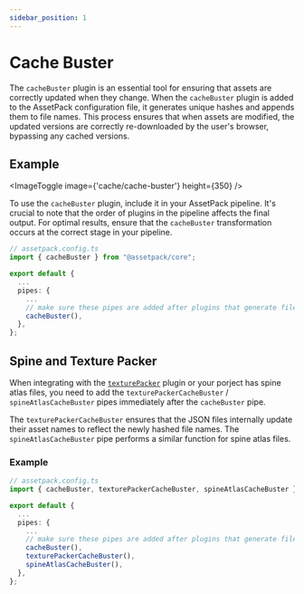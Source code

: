 ```yaml
---
sidebar_position: 1
---
```



# Cache Buster

The `cacheBuster` plugin is an essential tool for ensuring that assets are correctly updated when they change.
When the `cacheBuster` plugin is added to the AssetPack configuration file, it generates unique hashes and appends them to file names.
This process ensures that when assets are modified, the updated versions are correctly re-downloaded by the user's browser, bypassing any cached versions.

## Example

<ImageToggle image={'cache/cache-buster'} height={350} />

To use the `cacheBuster` plugin, include it in your AssetPack pipeline.
It's crucial to note that the order of plugins in the pipeline affects the final output. For optimal results,
ensure that the `cacheBuster` transformation occurs at the correct stage in your pipeline.

```ts
// assetpack.config.ts
import { cacheBuster } from "@assetpack/core";

export default {
  ...
  pipes: {
    ...
    // make sure these pipes are added after plugins that generate files
    cacheBuster(),
  },
};
```

## Spine and Texture Packer

When integrating with the [`texturePacker`](/docs/guide/pipes/texture-packer) plugin or your porject has spine atlas files,
you need to add the `texturePackerCacheBuster` / `spineAtlasCacheBuster` pipes immediately after the `cacheBuster` pipe.

The `texturePackerCacheBuster` ensures that the JSON files internally update their asset names to reflect the newly hashed file names.
The `spineAtlasCacheBuster` pipe performs a similar function for spine atlas files.

### Example

```ts
// assetpack.config.ts
import { cacheBuster, texturePackerCacheBuster, spineAtlasCacheBuster } from "@assetpack/core";

export default {
  ...
  pipes: {
    ...
    // make sure these pipes are added after plugins that generate files
    cacheBuster(),
    texturePackerCacheBuster(),
    spineAtlasCacheBuster(),
  },
};
```
